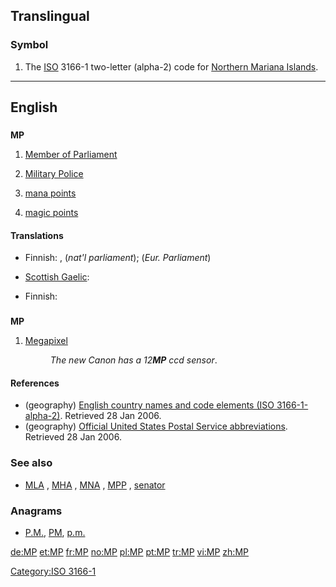 {{also|mp|Mp|.mp}}
==Translingual==
===Symbol===
{{infl|mul|symbol}}
# The [[ISO]] 3166-1 two-letter (alpha-2) code for [[Northern Mariana Islands]].

[[Category:ISO 3166-1]]
----

==English==
{{wikipedia}}

==={{initialism}}===
'''MP'''

# [[Member of Parliament]]
# {{military}} [[military police|Military Police]]
# {{gaming}} [[mana points]]
# {{gaming}} [[magic points]]

====Translations====
{{trans-top|Member of Parliament}}
* Finnish: {{t|fi|kansaned.}}, {{t|fi|kans.ed.}} (''nat'l parliament''); {{t-|fi|MEP}} (''Eur. Parliament'')
{{trans-mid}}
* [[Scottish Gaelic]]: {{t-|gd|BP|xs=Scottish Gaelic}}
{{trans-bottom}}

{{trans-top|Military Police}}
* Finnish: {{t-|fi|SP}}
{{trans-mid}}
{{trans-bottom}}

==={{abbreviation}}===
'''MP'''

# [[megapixel|Megapixel]]
#: ''The new Canon has a 12'''MP''' ccd sensor''.

====References====
* (geography) [http://www.iso.ch/iso/en/prods-services/iso3166ma/02iso-3166-code-lists/list-en1.html English country names and code elements (ISO 3166-1-alpha-2)]. Retrieved 28 Jan 2006.
* (geography) [http://www.usps.com/ncsc/lookups/abbreviations.html Official United States Postal Service abbreviations]. Retrieved 28 Jan 2006.

===See also===
* {{sense|parliament}} [[MLA]] , [[MHA]] , [[MNA]] , [[MPP]] , [[senator]] 

===Anagrams===
* [[P.M.#English|P.M.]], [[PM#English|PM]], [[p.m.#English|p.m.]]

[[de:MP]]
[[et:MP]]
[[fr:MP]]
[[no:MP]]
[[pl:MP]]
[[pt:MP]]
[[tr:MP]]
[[vi:MP]]
[[zh:MP]]